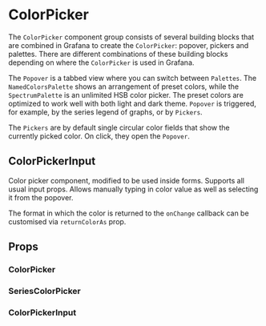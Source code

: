 
<Meta title="Pickers and Editors/ColorPicker/ColorPicker" />

# ColorPicker

The `ColorPicker` component group consists of several building blocks that are combined in Grafana to create the `ColorPicker`: popover, pickers and palettes. There are different combinations of these building blocks depending on where the `ColorPicker` is used in Grafana.

The `Popover` is a tabbed view where you can switch between `Palettes`. The `NamedColorsPalette` shows an arrangement of preset colors, while the `SpectrumPalette` is an unlimited HSB color picker. The preset colors are optimized to work well with both light and dark theme. `Popover` is triggered, for example, by the series legend of graphs, or by `Pickers`.

The `Pickers` are by default single circular color fields that show the currently picked color. On click, they open the `Popover`.

## ColorPickerInput

Color picker component, modified to be used inside forms. Supports all usual input props. Allows manually typing in color value as well as selecting it from the popover.

The format in which the color is returned to the `onChange` callback can be customised via `returnColorAs` prop.

## Props

### ColorPicker

<ArgTypes of={ColorPicker} />

### SeriesColorPicker

<ArgTypes of={SeriesColorPicker} />

### ColorPickerInput

<ArgTypes of={ColorPickerInput} />
